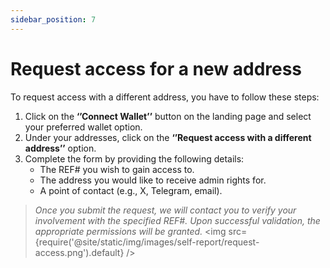 ```yaml
---
sidebar_position: 7
---
```


# Request access for a new address

To request access with a different address, you have to follow these steps:

1. Click on the **‘’Connect Wallet’’** button on the landing page and select your preferred wallet option.
2. Under your addresses, click on the **‘’Request access with a different address’’** option.
3. Complete the form by providing the following details:
   - The REF# you wish to gain access to.
   - The address you would like to receive admin rights for.
   - A point of contact (e.g., X, Telegram, email).

> *Once you submit the request, we will contact you to verify your involvement with the specified REF#. Upon successful validation, the appropriate permissions will be granted.*
<img src={require('@site/static/img/images/self-report/request-access.png').default} />